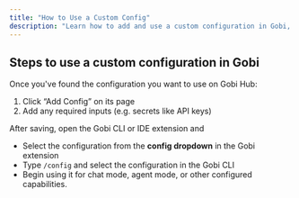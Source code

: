 ```yaml
---
title: "How to Use a Custom Config"
description: "Learn how to add and use a custom configuration in Gobi, including setting required inputs and selecting it in your IDE extension."
---
```


## Steps to use a custom configuration in Gobi

Once you've found the configuration you want to use on Gobi Hub:

1. Click “Add Config” on its page
2. Add any required inputs (e.g. secrets like API keys)

After saving, open the Gobi CLI or IDE extension and

- Select the configuration from the **config dropdown** in the Gobi extension
- Type `/config` and select the configuration in the Gobi CLI
- Begin using it for chat mode, agent mode, or other configured capabilities.

